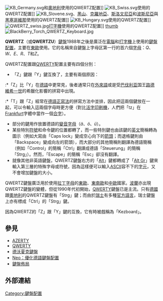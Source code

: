 {{Expand language|1=en|time=2022-05-25T14:08:56+00:00}}
[[File:KB_Germany.svg|thumb]]和[[奧地利|奧地利]]使用的QWERTZ配置]]
[[File:KB_Swiss.svg|thumb]]使用的QWERTZ配置]]
[[File:KB_Slovene.svg|thumb]]、[[黑山|黑山]]、[[克羅地亞|克羅地亞]]、[[斯洛文尼亞|斯洛文尼亞]]和[[波斯尼亞|波斯尼亞]]與[[黑塞哥維那|黑塞哥維那]]使用的QWERTZ配置]]
[[File:KB_Hungary.svg|thumb]]使用的QWERTZ配置]]
[[File:QWERTZ_swiss.jpg|thumb]][[打字機|打字機]]使用的QWERTZ配置]]
[[FIle:Cherry_keyboard_105_keys.jpg|thumb]]
[[File:BlackBerry_Torch_QWERTZ_Keyboard.jpg|thumb]]

'''QWERTZ'''（或'''QWERTZU'''）[[電腦鍵盤|鍵盤]]1988年之後是廣泛在[[電腦|電腦]]和[[打字機|打字機]]上使用的[[鍵盤配置|鍵盤配置]]，主要在[[東歐|東歐]]使用。它的名稱來自鍵盤上字母区第一行的首六個[[字母|字母]]：''Q''、''W''、''E''、''R''、''T''和''Z''。

QWERTZ配置跟[[QWERTY|QWERTY]]配置主要有四個分別：
*「Z」鍵跟「Y」鍵互換了，主要有兩個原因：
:*「Z」比「Y」在[[德語|德語]]中更常見，後者通常只在[[外來語|外來語]]或是受[[巴伐利亚|巴伐利亚]]国王[[路德维希一世_(巴伐利亚)|路德維希一世]]的希臘化影響的拼寫中出現。
:*「T」跟「Z」經常在[[德語正寫法|德語正寫法]]的拼寫方法中並排，因此把這兩個鍵放在一起，可以令輸入這兩個字母時更方便（對比[[活字印刷術|活字]][[印刷機|印刷機]]，人們把「tz」在[[Frankfurt|Frankfurt]]字體中當作一個[[合字|合字]]）。
*部分的鍵用作放置德語的[[分音符|變音字母]]（''ä''、''ö''、''ü''）。
*某些特別[[符號|符號]]和命令鍵的位置都轉了，而一些特別鍵也由該鍵的[[英文|英文]]簡稱轉為圖示（例如大寫由「Caps lock」變成空心向下的[[箭頭|箭頭]]；而退格鍵則由「Backspace」變成向左的箭頭），而大部分的其他簡稱則翻譯為德語簡稱（例如「Control」的簡稱「Ctrl」翻譯成德語「Steuerung」的簡稱「Strg」）。然而，「Escape」的簡稱「Esc」卻沒有翻譯。
*就像其他非英語鍵盤，QWERTZ鍵盤右方的「[[Alt|Alt]]」鍵都轉成了「[[Alt_Gr|Alt Gr]]」鍵來輸入第三層的特殊字母或符號，因為這樣便可以輸入[[ASCII|ASCII]]容不下的[[字元|字元]]，又不會增加鍵盤的大小。

QWERTZ鍵盤廣泛用於使用[[拉丁字母|拉丁字母]]的[[東歐|東歐]]、[[東南歐|東南歐]]和[[中歐|中歐]]國家。[[波蘭|波蘭]]亦出現QWERTZ鍵盤的變體，但從1990年代初開始，[[QWERTY|QWERTY]]鍵盤已是主流。只有[[德國|德國]]跟[[奧地利|奧地利]]的QWERTZ鍵盤有「Strg」鍵；而由於[[瑞士|瑞士]]有多種[[官方語言|官方]][[語言|語言]]，瑞士鍵盤上亦有標成「Ctrl」的「Strg」鍵。

因為QWERTZ的「Z」跟「Y」鍵的互換，它有時被戲稱為「Kezboard」。

==參見==
*[[AZERTY|AZERTY]]
*[[QWERTY|QWERTY]]
*[[德沃夏克鍵盤|德沃夏克鍵盤]]
*[[鍵盤布局#Neo|Neo：優化德語鍵盤配置]]
*[[鍵盤佈局|鍵盤佈局]]

==外部連結==
{{Commonscat|QWERTZ keyboard layouts}}

{{鍵盤配置|state=collapsed}}

[[Category:鍵盤配置|Category:鍵盤配置]]